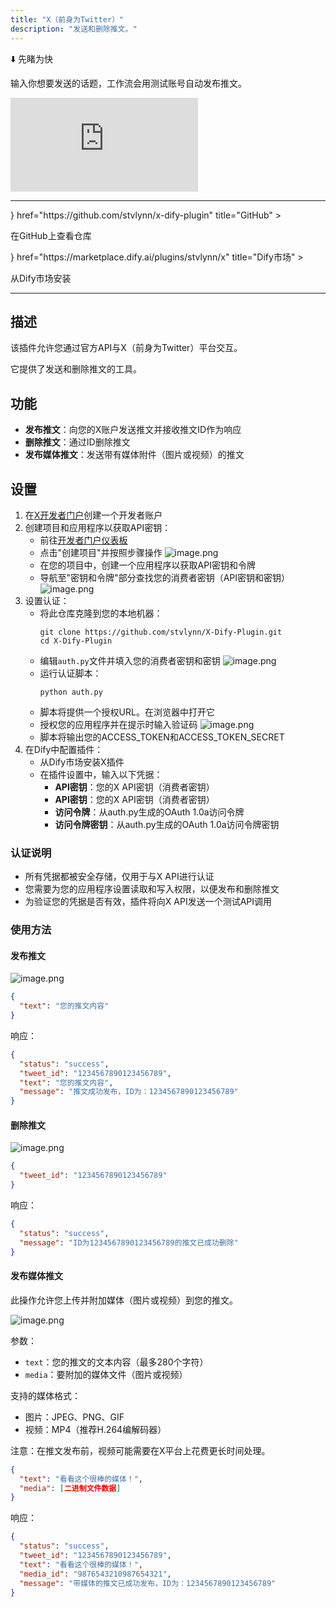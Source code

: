 ```yaml
---
title: "X（前身为Twitter）"
description: "发送和删除推文。"
---
```


⬇️ 先睹为快

<Callout title="使用方法">输入你想要发送的话题，工作流会用测试账号自动发布推文。</Callout>

<iframe
 src="https://instance.hellodify.com/chatbot/PiSEbSPbx294M0UQ"
 style={{
   width: '100%',
   minHeight: '500px'
 }}
 frameBorder="0"
 allow="microphone">
</iframe>

---

<Cards>
  <Card 
    icon={<i className="ri-github-fill" />} 
    href="https://github.com/stvlynn/x-dify-plugin" 
    title="GitHub"
  >
  <p>在GitHub上查看仓库</p>
  </Card>
  <Card 
    icon={<i className="ri-store-2-line" />} 
    href="https://marketplace.dify.ai/plugins/stvlynn/x" 
    title="Dify市场"
  >
  <p>从Dify市场安装</p>
  </Card>
</Cards>

---

## 描述

该插件允许您通过官方API与X（前身为Twitter）平台交互。

它提供了发送和删除推文的工具。

## 功能

- **发布推文**：向您的X账户发送推文并接收推文ID作为响应
- **删除推文**：通过ID删除推文
- **发布媒体推文**：发送带有媒体附件（图片或视频）的推文

## 设置

1. 在[X开发者门户](https://developer.twitter.com/)创建一个开发者账户
2. 创建项目和应用程序以获取API密钥：
   - 前往[开发者门户仪表板](https://developer.twitter.com/en/portal/dashboard)
   - 点击"创建项目"并按照步骤操作
   ![image.png](https://s2.loli.net/2025/05/15/TXPEe3tQmszhSfK.png)
   - 在您的项目中，创建一个应用程序以获取API密钥和令牌
   - 导航至"密钥和令牌"部分查找您的消费者密钥（API密钥和密钥）
   ![image.png](https://s2.loli.net/2025/05/15/u8RxPvQoYVfDksr.png)
3. 设置认证：
   - 将此仓库克隆到您的本地机器：
     ```
     git clone https://github.com/stvlynn/X-Dify-Plugin.git
     cd X-Dify-Plugin
     ```
   - 编辑`auth.py`文件并填入您的消费者密钥和密钥
   ![image.png](https://s2.loli.net/2025/05/15/XGa6fQjeI7HTsck.png)
   - 运行认证脚本：
     ```
     python auth.py
     ```
   - 脚本将提供一个授权URL。在浏览器中打开它
   - 授权您的应用程序并在提示时输入验证码
   ![image.png](https://s2.loli.net/2025/05/15/UJPdYHaqThkAQnR.png)
   - 脚本将输出您的ACCESS_TOKEN和ACCESS_TOKEN_SECRET
4. 在Dify中配置插件：
   - 从Dify市场安装X插件
   - 在插件设置中，输入以下凭据：
     - **API密钥**：您的X API密钥（消费者密钥）
     - **API密钥**：您的X API密钥（消费者密钥）
     - **访问令牌**：从auth.py生成的OAuth 1.0a访问令牌
     - **访问令牌密钥**：从auth.py生成的OAuth 1.0a访问令牌密钥

### 认证说明

- 所有凭据都被安全存储，仅用于与X API进行认证
- 您需要为您的应用程序设置读取和写入权限，以便发布和删除推文
- 为验证您的凭据是否有效，插件将向X API发送一个测试API调用

### 使用方法

#### 发布推文

![image.png](https://s2.loli.net/2025/05/15/QgHeYb6BGDUFipL.png)

```json
{
  "text": "您的推文内容"
}
```

响应：
```json
{
  "status": "success",
  "tweet_id": "1234567890123456789",
  "text": "您的推文内容",
  "message": "推文成功发布，ID为：1234567890123456789"
}
```

#### 删除推文

![image.png](https://s2.loli.net/2025/05/15/u3vP9NWbkflzH8x.png)

```json
{
  "tweet_id": "1234567890123456789"
}
```

响应：
```json
{
  "status": "success",
  "message": "ID为1234567890123456789的推文已成功删除"
}
```

#### 发布媒体推文

此操作允许您上传并附加媒体（图片或视频）到您的推文。

![image.png](https://s2.loli.net/2025/05/15/dgBr9VzOMQota6y.png)

参数：
- `text`：您的推文的文本内容（最多280个字符）
- `media`：要附加的媒体文件（图片或视频）

支持的媒体格式：
- 图片：JPEG、PNG、GIF
- 视频：MP4（推荐H.264编解码器）

注意：在推文发布前，视频可能需要在X平台上花费更长时间处理。

```json
{
  "text": "看看这个很棒的媒体！",
  "media": [二进制文件数据]
}
```

响应：
```json
{
  "status": "success",
  "tweet_id": "1234567890123456789",
  "text": "看看这个很棒的媒体！",
  "media_id": "9876543210987654321",
  "message": "带媒体的推文已成功发布，ID为：1234567890123456789"
}
```
